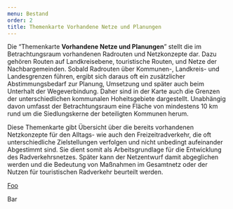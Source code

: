 ```yaml
---
menu: Bestand
order: 2
title: Themenkarte Vorhandene Netze und Planungen
---
```

Die “Themenkarte **Vorhandene Netze und Planungen**” stellt die im Betrachtungsraum vorhandenen Radrouten und Netzkonzepte dar. Dazu gehören Routen auf Landkreisebene, touristische Routen, und Netze der Nachbargemeinden. Sobald Radrouten über Kommunen-, Landkreis- und Landesgrenzen führen, ergibt sich daraus oft ein zusätzlicher Abstimmungsbedarf zur Planung, Umsetzung und später auch beim Unterhalt der Wegeverbindung. Daher sind in der Karte auch die Grenzen der unterschiedlichen kommunalen Hoheitsgebiete dargestellt. Unabhängig davon umfasst der Betrachtungsraum eine Fläche von mindestens 10 km rund um die Siedlungskerne der beteiligten Kommunen herum.

Diese Themenkarte gibt Übersicht über die bereits vorhandenen Netzkonzepte für den Alltags- wie auch den Freizeitradverkehr, die oft unterschiedliche Zielstellungen verfolgen und nicht unbedingt aufeinander Abgestimmt sind. Sie dient somit als Arbeitsgrundlage für die Entwicklung des Radverkehrsnetzes. Später kann der Netzentwurf damit abgeglichen werden und die Bedeutung von Maßnahmen im Gesamtnetz oder der Nutzen für touristischen Radverkehr beurteilt werden.

<TextLinkArrow external={false} />[Foo](https://www.google.de)

<TextLinkArrow external={false} />Bar
